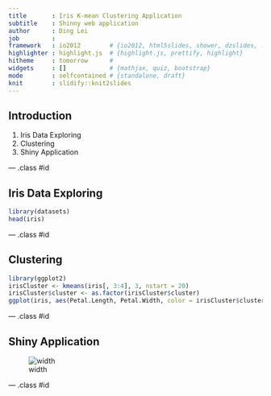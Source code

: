 ```yaml
---
title       : Iris K-mean Clustering Application
subtitle    : Shinny web application
author      : Ding Lei
job         : 
framework   : io2012        # {io2012, html5slides, shower, dzslides, ...}
highlighter : highlight.js  # {highlight.js, prettify, highlight}
hitheme     : tomorrow      # 
widgets     : []            # {mathjax, quiz, bootstrap}
mode        : selfcontained # {standalone, draft}
knit        : slidify::knit2slides
---
```


## Introduction

1. Iris Data Exploring
2. Clustering
3. Shiny Application

--- .class #id 

## Iris Data Exploring
```r
library(datasets)
head(iris)
```

--- .class #id 

## Clustering
```r
library(ggplot2)
irisCluster <- kmeans(iris[, 3:4], 3, nstart = 20)
irisCluster$cluster <- as.factor(irisCluster$cluster)
ggplot(iris, aes(Petal.Length, Petal.Width, color = irisCluster$cluster)) + geom_point()
```

--- .class #id 

## Shiny Application

![width](assets/img/kmeans.png)

--- .class #id 

